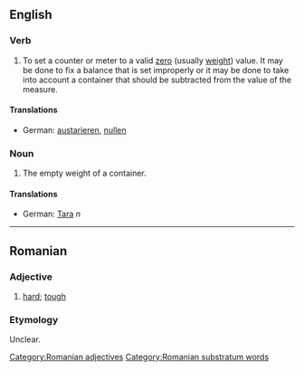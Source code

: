 ==English==
===Verb===

#To set a counter or meter to a valid [[zero]] (usually [[weight]]) value.  It may be done to fix a balance that is set improperly or it may be done to take into account a container that should be subtracted from the value of the measure.

====Translations====

*German: [[austarieren]], [[nullen]]

===Noun===

#The empty weight of a container.

====Translations====

*German: [[Tara]] ''n''

----
== Romanian ==
=== Adjective ===
# [[hard]]; [[tough]]
=== Etymology ===
Unclear.


[[Category:Romanian adjectives]]
[[Category:Romanian substratum words]]
